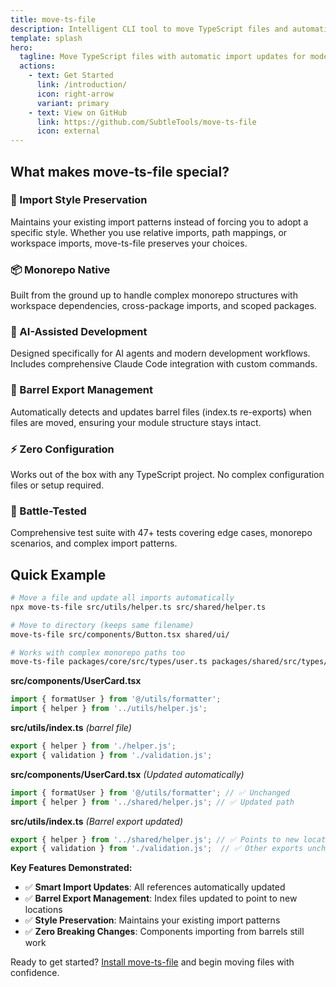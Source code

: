 ```yaml
---
title: move-ts-file
description: Intelligent CLI tool to move TypeScript files and automatically update all import paths throughout your project
template: splash
hero:
  tagline: Move TypeScript files with automatic import updates for modern development workflows
  actions:
    - text: Get Started
      link: /introduction/
      icon: right-arrow
      variant: primary
    - text: View on GitHub
      link: https://github.com/SubtleTools/move-ts-file
      icon: external
---
```


## What makes move-ts-file special?

### 🎯 Import Style Preservation
Maintains your existing import patterns instead of forcing you to adopt a specific style. Whether you use relative imports, path mappings, or workspace imports, move-ts-file preserves your choices.

### 📦 Monorepo Native
Built from the ground up to handle complex monorepo structures with workspace dependencies, cross-package imports, and scoped packages.

### 🤖 AI-Assisted Development
Designed specifically for AI agents and modern development workflows. Includes comprehensive Claude Code integration with custom commands.

### 🔄 Barrel Export Management
Automatically detects and updates barrel files (index.ts re-exports) when files are moved, ensuring your module structure stays intact.

### ⚡ Zero Configuration
Works out of the box with any TypeScript project. No complex configuration files or setup required.

### 🧪 Battle-Tested
Comprehensive test suite with 47+ tests covering edge cases, monorepo scenarios, and complex import patterns.

## Quick Example

```bash
# Move a file and update all imports automatically
npx move-ts-file src/utils/helper.ts src/shared/helper.ts

# Move to directory (keeps same filename)  
move-ts-file src/components/Button.tsx shared/ui/

# Works with complex monorepo paths too
move-ts-file packages/core/src/types/user.ts packages/shared/src/types/user.ts
```


<Tabs>
<TabItem label="Before">

**src/components/UserCard.tsx**
```typescript
import { formatUser } from '@/utils/formatter';
import { helper } from '../utils/helper.js';
```

**src/utils/index.ts** *(barrel file)*
```typescript
export { helper } from './helper.js';
export { validation } from './validation.js';
```

</TabItem>
<TabItem label="After">

**src/components/UserCard.tsx** *(Updated automatically)*
```typescript
import { formatUser } from '@/utils/formatter'; // ✅ Unchanged  
import { helper } from '../shared/helper.js'; // ✅ Updated path
```

**src/utils/index.ts** *(Barrel export updated)*
```typescript
export { helper } from '../shared/helper.js'; // ✅ Points to new location
export { validation } from './validation.js';  // ✅ Other exports unchanged
```

</TabItem>
</Tabs>

**Key Features Demonstrated:**
- ✅ **Smart Import Updates**: All references automatically updated
- ✅ **Barrel Export Management**: Index files updated to point to new locations  
- ✅ **Style Preservation**: Maintains your existing import patterns
- ✅ **Zero Breaking Changes**: Components importing from barrels still work

Ready to get started? [Install move-ts-file](/installation/) and begin moving files with confidence.
